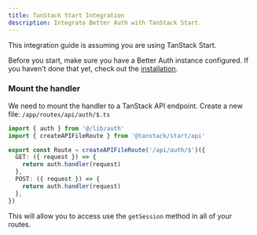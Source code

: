 ```yaml
---
title: TanStack Start Integration
description: Integrate Better Auth with TanStack Start.
---
```


This integration guide is assuming you are using TanStack Start.

Before you start, make sure you have a Better Auth instance configured. If you haven't done that yet, check out the [installation](/docs/installation).

### Mount the handler

We need to mount the handler to a TanStack API endpoint.
Create a new file: `/app/routes/api/auth/$.ts`

```ts
import { auth } from '@/lib/auth'
import { createAPIFileRoute } from '@tanstack/start/api'

export const Route = createAPIFileRoute('/api/auth/$')({
  GET: ({ request }) => {
    return auth.handler(request)
  },
  POST: ({ request }) => {
    return auth.handler(request)
  },
})
```

This will allow you to access use the `getSession` method in all of your routes.
